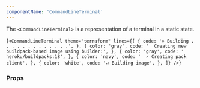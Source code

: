 ```yaml
---
componentName: 'CommandLineTerminal'
---
```


The `<CommandLineTerminal>` is a representation of a terminal in a static state.

<LiveComponent>{`<CommandLineTerminal
  theme="terraform"
  lines={[
    {
      code: '» Building . . . . . . . . . . . . .',
    },
    {
      color: 'gray',
      code: '  Creating new buildpack-based image using builder:',
    },
    {
      color: 'gray',
      code: '  heroku/buildpacks:18',
    },
    {
      color: 'navy',
      code: '  ✓ Creating pack client',
    },
    {
      color: 'white',
      code: '⠴ Building image',
    },
  ]}
/>`}</LiveComponent>

<UsageDetails packageJson={packageJson} />

### Props

<PropsTable props={componentProps} />
